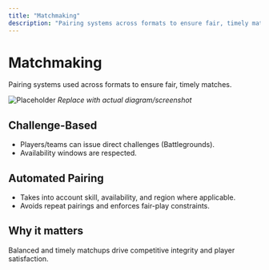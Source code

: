 ```yaml
---
title: "Matchmaking"
description: "Pairing systems across formats to ensure fair, timely matches."
---
```


# Matchmaking

Pairing systems used across formats to ensure fair, timely matches.

![Placeholder](/images/screenshots/matchmaking.png)
*Replace with actual diagram/screenshot*

## Challenge-Based
- Players/teams can issue direct challenges (Battlegrounds).
- Availability windows are respected.

## Automated Pairing
- Takes into account skill, availability, and region where applicable.
- Avoids repeat pairings and enforces fair-play constraints.

## Why it matters
Balanced and timely matchups drive competitive integrity and player satisfaction.
